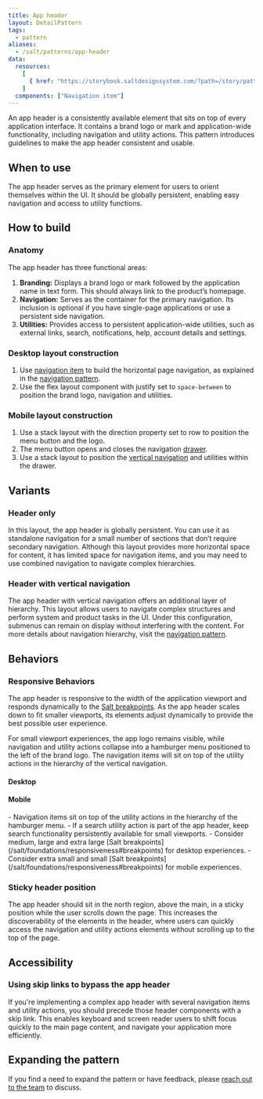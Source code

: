```yaml
---
title: App header
layout: DetailPattern
tags:
  - pattern
aliases:
  - /salt/patterns/app-header
data:
  resources:
    [
      { href: "https://storybook.saltdesignsystem.com/?path=/story/patterns-app-header--app-header", label: "Examples"},
    ]
  components: ["Navigation item"]
---
```


An app header is a consistently available element that sits on top of every application interface. It contains a brand logo or mark and application-wide functionality, including navigation and utility actions. This pattern introduces guidelines to make the app header consistent and usable. 

  <Diagram
    src="/img/patterns/app-header/app-header.png"
    alt="App header example"
    border
  />

## When to use

The app header serves as the primary element for users to orient themselves within the UI. It should be globally persistent, enabling easy navigation and access to utility functions.

## How to build

### Anatomy

The app header has three functional areas:

1. **Branding:** Displays a brand logo or mark followed by the application name in text form. This should always link to the product’s homepage.
2. **Navigation:** Serves as the container for the primary navigation. Its inclusion is optional if you have single-page applications or use a persistent side navigation.
3. **Utilities:** Provides access to persistent application-wide utilities, such as external links, search, notifications, help, account details and settings.

  <Diagram
    src="/img/patterns/app-header/anatomy.png"
    alt="Header functional areas—branding, navigation and utilities."
    border
  />

### Desktop layout construction

1. Use [navigation item](/salt/components/navigation-item) to build the horizontal page navigation, as explained in the [navigation pattern](./navigation).
2. Use the flex layout component with justify set to `space-between` to position the brand logo, navigation and utilities.

  <Diagram
    src="/img/patterns/app-header/desktop.png"
    alt="Example showing header’s desktop layout construction."
    border
  />

### Mobile layout construction

1. Use a stack layout with the direction property set to row to position the menu button and the logo. 
2. The menu button opens and closes the navigation [drawer](/salt/components/drawer). 
3. Use a stack layout to position the [vertical navigation](./navigation) and utilities within the drawer.

  <Diagram
    src="/img/patterns/app-header/mobile.png"
    alt="Example showing header’s mobile layout construction."
    border
  />

## Variants

### Header only

In this layout, the app header is globally persistent. You can use it as standalone navigation for a small number of sections that don’t require secondary navigation. Although this layout provides more horizontal space for content, it has limited space for navigation items, and you may need to use combined navigation to navigate complex hierarchies.

  <Diagram
    src="/img/patterns/app-header/header-only.png"
    alt="Example of the header-only variant."
    border
  />

### Header with vertical navigation

The app header with vertical navigation offers an additional layer of hierarchy. This layout allows users to navigate complex structures and perform system and product tasks in the UI. Under this configuration, submenus can remain on display without interfering with the content. For more details about navigation hierarchy, visit the [navigation pattern](./navigation).  

  <Diagram
    src="/img/patterns/app-header/with-vertical-nav.png"
    alt="Header paired with vertical navigation."
    border
  />

## Behaviors

### Responsive Behaviors

The app header is responsive to the width of the application viewport and responds dynamically to the [Salt breakpoints](/salt/foundations/responsiveness#breakpoints). As the app header scales down to fit smaller viewports, its elements adjust dynamically to provide the best possible user experience. 

For small viewport experiences, the app logo remains visible, while navigation and utility actions collapse into a hamburger menu positioned to the left of the brand logo. The navigation items will sit on top of the utility actions in the hierarchy of the vertical navigation. 

#### Desktop

  <Diagram
    src="/img/patterns/app-header/responsive-desktop.png"
    alt="App header with desktop layout for medium, large and extra large viewport experiences."
    border
  />

#### Mobile

  <Diagram
    src="/img/patterns/app-header/responsive-mobile.png"
    alt="App header with mobile layout for extra small and small viewport experiences."
    border
  />

<ExampleContainer type="positive" customPillText="Best practices">
 - Navigation items sit on top of the utility actions in the hierarchy of the hamburger menu.
 - If a search utility action is part of the app header, keep search functionality persistently available for small viewports. 
 - Consider medium, large and extra large [Salt breakpoints](/salt/foundations/responsiveness#breakpoints) for desktop experiences. 
 - Consider extra small and small [Salt breakpoints](/salt/foundations/responsiveness#breakpoints) for mobile experiences.
</ExampleContainer>

### Sticky header position

The app header should sit in the north region, above the main, in a sticky position while the user scrolls down the page. This increases the discoverability of the elements in the header, where users can quickly access the navigation and utility actions elements without scrolling up to the top of the page. 

  <Diagram
    src="/img/patterns/app-header/sticky-header.png"
    alt="The header stays in place while the user scrolls."
    border
  />

## Accessibility

### Using skip links to bypass the app header

If you're implementing a complex app header with several navigation items and utility actions, you should precede those header components with a skip link. This enables keyboard and screen reader users to shift focus quickly to the main page content, and navigate your application more efficiently.

  <Diagram
    src="/img/patterns/app-header/skip-link.png"
    alt="Example of the 'Skip to content' link in the app header."
    border
  />

## Expanding the pattern

If you find a need to expand the pattern or have feedback, please [reach out to the team](/salt/support-and-contributions/index) to discuss.
